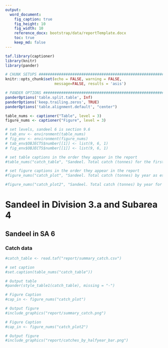 ```yaml
---
output:
  word_document:
    fig_caption: true
    fig_height: 10
    fig_width: 10
    reference_docx: bootstrap/data/reportTemplate.docx
    toc: true
    keep_md: false
---
```


```r
taf.library(captioner)
library(knitr)
library(pander)
```

```r
# CHUNK SETUPS #################################################################
knitr::opts_chunk$set(echo = FALSE, warning = FALSE,
                      message=FALSE, results = 'asis')
```

```r
# PANDER OPTIONS ##############################################################
panderOptions('table.split.table', Inf)
panderOptions('keep.trailing.zeros', TRUE)
panderOptions('table.alignment.default', "center")
```

```r
table_nums <- captioner("Table", level = 3)
figure_nums <- captioner("Figure", level = 3)

# set levels, sandeel 6 is section 9.6
# tab_env <- environment(table_nums)
# fig_env <- environment(figure_nums)
# tab_env$OBJECTS$number[[1]] <- list(9, 6, 1)
# fig_env$OBJECTS$number[[1]] <- list(9, 6, 1)

# set table captions in the order they appear in the report
#table_nums("catch_table", "Sandeel. Total catch (tonnes) for the first and second half of the year as estimated by ICES")

# set figure captions in the order they appear in the report
#figure_nums("catch_plot", "Sandeel. Total catch (tonnes) by year as estimated by ICES.")

#figure_nums("catch_plot2", "Sandeel. Total catch (tonnes) by year for the first and second half of the year as estimated by ICES.")
```

# Sandeel in Division 3.a and Subarea 4

## Sandeel in SA 6

### Catch data


```r
#catch_table <- read.taf("report/summary_catch.csv")

# set caption
#set.caption(table_nums("catch_table"))

# Output table
#pander(style_table1(catch_table), missing = "-")
```


```r
# Figure Caption
#cap_in <- figure_nums("catch_plot")

# Output figure
#include_graphics("report/summary_catch.png")
```

```r
# Figure Caption
#cap_in <- figure_nums("catch_plot2")

# Output figure
#include_graphics("report/catches_by_halfyear_bar.png")
```